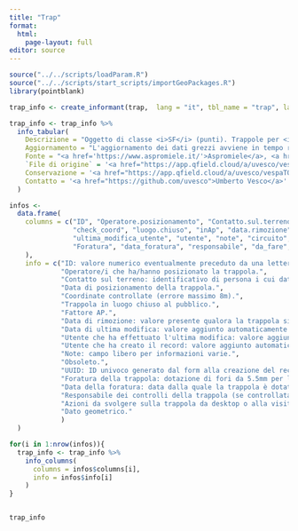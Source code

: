 ```yaml
---
title: "Trap"
format: 
  html:
    page-layout: full
editor: source
---
```


```r
source("../../scripts/loadParam.R")
source("../../scripts/start_scripts/importGeoPackages.R")
library(pointblank)
```

```r
trap_info <- create_informant(trap,  lang = "it", tbl_name = "trap", label = "Trappole")

trap_info <- trap_info %>%
  info_tabular(
    Descrizione = "Oggetto di classe <i>SF</i> (punti). Trappole per <i>Vespa velutina</i>. Ogni record equivale a una trappola e alla relativa posizione",
    Aggiornamento = "L'aggiornamento dei dati grezzi avviene in tempo reale con l'aggiornamento del geopackage tramite app <a href='https://qfield.org/'>qfield</a> da parte degli operatori in campo",
    Fonte = "<a href='https://www.aspromiele.it/'>Aspromiele</a>, <a href='https://capt-to.org/'>CAPT</a>, <a href='https://www.beelab.unito.it/it'>BeeLab Disafa</a>",
    `File di origine` = '<a href="https://app.qfield.cloud/a/uvesco/vespaTO/files">Vespa_velutina.gpkg</a>',
    Conservazione = '<a href="https://app.qfield.cloud/a/uvesco/vespaTO/">QFieldCloud, progetto vespaTO</a>',
    Contatto = '<a href="https://github.com/uvesco">Umberto Vesco</a>'
  )

infos <-
  data.frame(
    columns = c("ID", "Operatore.posizionamento", "Contatto.sul.terreno", "Data.posizionamento", 
                "check_coord", "luogo.chiuso", "inAp", "data.rimozione", "ultima_modifica", 
                "ultima_modifica_utente", "utente", "note", "circuito", "uuid", 
                "Foratura", "data_foratura", "responsabile", "da_fare", "geom"
    ),
    info = c("ID: valore numerico eventualmente preceduto da una lettera, corrisponde al numero scritto sul tappo con pennarello, esiste un vincolo di univocità a livello di form di inserimento. Alla pagina di inserimento è possibile verificare se il valore è già stato utilizzato.",
             "Operatore/i che ha/hanno posizionato la trappola.",
             "Contatto sul terreno: identificativo di persona i cui dati di contatto sono registrati in una tabella non pubblica.",
             "Data di posizionamento della trappola.",
             "Coordinate controllate (errore massimo 8m).",
             "Trappola in luogo chiuso al pubblico.",
             "Fattore AP.", 
             "Data di rimozione: valore presente qualora la trappola sia stata rimossa o scomparsa e non rimpiazzata **nella stessa posizione**, altrimenti NA.",
             "Data di ultima modifica: valore aggiunto automaticamente dal form di inserimento a ogni modifica.", 
             "Utente che ha effettuato l'ultima modifica: valore aggiunto automaticamente dal form di inserimento a ogni modifica.", 
             "Utente che ha creato il record: valore aggiunto automaticamente dal form di inserimento alla creazione.",
             "Note: campo libero per informazioni varie.",
             "Obsoleto.", 
             "UUID: ID univoco generato dal form alla creazione del record, utilizzato come chiave primaria nelle relazioni per il collegamento con elementi figli.",
             "Foratura della trappola: dotazione di fori da 5.5mm per l'uscita di insetti non target.",
             "Data della foratura: data dalla quale la trappola è dotata di fori. Se non è stata forata la data dovrebbe essere uguale a quella di posizionamento ma non è un dato da considerare in sede di analisi.",
             "Responsabile dei controlli della trappola (se controllata da privati l'id della tabella privata 'contatti' condivisa su google sheets, altrimenti 'team'.",
             "Azioni da svolgere sulla trappola da desktop o alla visita successiva, normalmente il campo è vuoto.", 
             "Dato geometrico."
             )
  )

for(i in 1:nrow(infos)){
  trap_info <- trap_info %>%
    info_columns(
      columns = infos$columns[i],
      info = infos$info[i]
    )
}


trap_info
```
